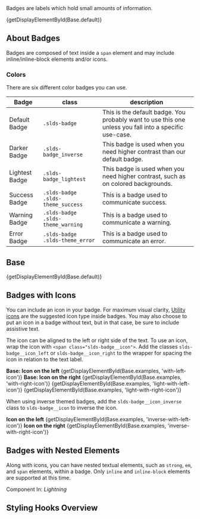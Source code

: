 
<div className="doc lead">
  Badges are labels which hold small amounts of information.
</div>

<CodeView exampleOnly>{getDisplayElementById(Base.default)}</CodeView>

## About Badges

Badges are composed of text inside a `span` element and may include inline/inline-block elements and/or icons.

### Colors

There are six different color badges you can use.

| Badge                                                 | class                             | description                                                                                            |
| ----------------------------------------------------- | --------------------------------- | ------------------------------------------------------------------------------------------------------ |
| <Badge key="1">Default Badge</Badge>                  | `.slds-badge`                     | This is the default badge. You probably want to use this one unless you fall into a specific use-case. |
| <InverseBadge key="2">Darker Badge</InverseBadge>     | `.slds-badge_inverse`             | This badge is used when you need higher contrast than our default badge.                               |
| <LightestBadge key="3">Lightest Badge</LightestBadge> | `.slds-badge_lightest`            | This badge is used when you need higher contrast, such as on colored backgrounds.                      |
| <Badge key="4" isSuccess>Success Badge</Badge>        | `.slds-badge .slds-theme_success` | This is a badge used to communicate success.                                                           |
| <Badge key="5" isWarning>Warning Badge</Badge>        | `.slds-badge .slds-theme_warning` | This is a badge used to communicate a warning.                                                         |
| <Badge key="6" isError>Error Badge</Badge>            | `.slds-badge .slds-theme_error`   | This is a badge used to communicate an error.                                                          |

## Base

<CodeView toggleCode={false}>{getDisplayElementById(Base.default)}</CodeView>

## Badges with Icons

You can include an icon in your badge. For maximum visual clarity, [Utility icons](/icons/#utility) are the suggested icon type inside badges. You may also choose to put an icon in a badge without text, but in that case, be sure to include assistive text.

The icon can be aligned to the left or right side of the text. To use an icon, wrap the icon with `<span class="slds-badge__icon">`. Add the classes `slds-badge__icon_left` or `slds-badge__icon_right` to the wrapper for spacing the icon in relation to the text label.

<DisplayGrid>
  <DisplayColumn>
    <strong>Base: Icon on the left</strong>
    <CodeView>
      {getDisplayElementById(Base.examples, 'with-left-icon')}
    </CodeView>
  </DisplayColumn>
  <DisplayColumn>
    <strong>Base: Icon on the right</strong>
    <CodeView>
      {getDisplayElementById(Base.examples, 'with-right-icon')}
    </CodeView>
  </DisplayColumn>
  <DisplayColumn>
    <CodeView>
      {getDisplayElementById(Base.examples, 'light-with-left-icon')}
    </CodeView>
  </DisplayColumn>
  <DisplayColumn>
    <CodeView>
      {getDisplayElementById(Base.examples, 'light-with-right-icon')}
    </CodeView>
  </DisplayColumn>
</DisplayGrid>

When using inverse themed badges, add the `slds-badge__icon_inverse` class to `slds-badge__icon` to inverse the icon.

<DisplayGrid>
  <DisplayColumn>
    <strong>Icon on the left</strong>
    <CodeView>
      {getDisplayElementById(Base.examples, 'inverse-with-left-icon')}
    </CodeView>
  </DisplayColumn>
  <DisplayColumn>
    <strong>Icon on the right</strong>
    <CodeView>
      {getDisplayElementById(Base.examples, 'inverse-with-right-icon')}
    </CodeView>
  </DisplayColumn>
</DisplayGrid>

## Badges with Nested Elements

Along with icons, you can have nested textual elements, such as `strong`, `em`, and `span` elements, within a badge. Only `inline` and `inline-block` elements are supported at this time.

<Example title="Badge with nested element">
  <CodeView toggleCode={false}>
    <Badge>
      Component In: <em>Lightning</em>
    </Badge>
  </CodeView>
</Example>

## Styling Hooks Overview

<StylingHooksTable name="badges" type="component" />

